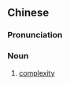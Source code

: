 {{also|复杂性}}
==Chinese==
{{zh-forms|s=复杂性|type=21}}

===Pronunciation===
{{zh-pron
|m=fùzáxìng
|c=fuk1 zaap6 sing3
|cat=n
}}

===Noun===
{{zh-noun}}

# [[complexity]]